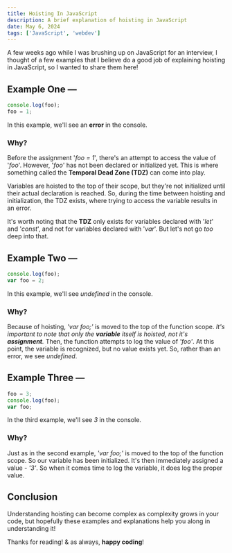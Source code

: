 ```yaml
---
title: Hoisting In JavaScript
description: A brief explanation of hoisting in JavaScript
date: May 6, 2024
tags: ['JavaScript', 'webdev']
---
```


A few weeks ago while I was brushing up on JavaScript for an interview, 
I thought of a few examples that I believe do a good job of explaining hoisting in JavaScript, so I wanted to share them here!

## Example One &mdash;
```js
console.log(foo);
foo = 1;
```
In this example, we'll see an **error** in the console. 

### Why? 
Before the assignment '*foo = 1*', there's an attempt to access the value of '*foo*'. However, '*foo*' has not been declared or initialized yet. This is where something called the **Temporal Dead Zone (TDZ)** can come into play.

Variables are hoisted to the top of their scope, but they're not initialized until their actual declaration is reached. So, during the time between hoisting and initialization, the TDZ exists, where trying to access the variable results in an error.

It's worth noting that the **TDZ** only exists for variables declared with '*let*' and '*const*', and not for variables declared with '*var*'. But let's not go *too* deep into that. 

## Example Two &mdash;
```js
console.log(foo);
var foo = 2;
```
In this example, we'll see *undefined* in the console. 

### Why?
Because of hoisting, *'var foo;'* is moved to the top of the function scope. *It's important to note that only the **variable** itself is hoisted, not it's **assignment**.* Then, the function attempts to log the value of *'foo'*. At this point, the variable is recognized, but no value exists yet. So, rather than an error, we see *undefined*. 

## Example Three &mdash;
```js
foo = 3;
console.log(foo);
var foo;
```
In the third example, we'll see *3* in the console. 

### Why?
Just as in the second example, *'var foo;'* is moved to the top of the function scope. So our variable has been initialized. It's then immediately assigned a value - *'3'*. So when it comes time to log the variable, it does log the proper value. 

## Conclusion
Understanding hoisting can become complex as complexity grows in your code, but hopefully these examples and explanations help you along in understanding it! 

Thanks for reading! & as always, **happy coding**! 